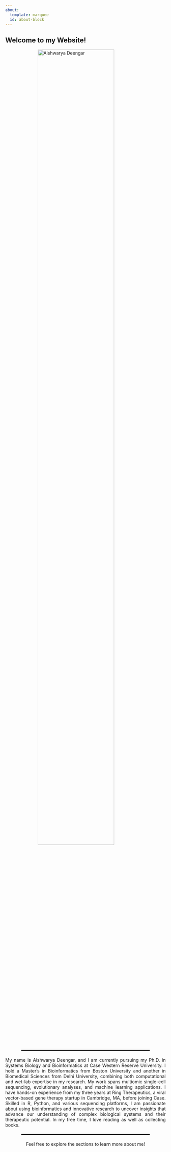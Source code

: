 ```yaml
---
about:
  template: marquee
  id: about-block
---
```


## Welcome to my Website!

<img src="docs/img/ad.png" alt="Aishwarya Deengar" style="display:block; margin:auto; width:80%; max-width:300px;"/>

```{=html}

<hr style="border-top: 2px solid #000; width: 80%; margin: 20px auto;">


<p style="text-align: justify;">
  My name is Aishwarya Deengar, and I am currently pursuing my Ph.D. in Systems Biology and Bioinformatics at Case Western Reserve University. I hold a Master’s in Bioinformatics from Boston University and another in Biomedical Sciences from Delhi University, combining both computational and wet-lab expertise in my research. My work spans multiomic single-cell sequencing, evolutionary analyses, and machine learning applications. I have hands-on experience from my three years at Ring Therapeutics, a viral vector-based gene therapy startup in Cambridge, MA, before joining Case. Skilled in R, Python, and various sequencing platforms, I am passionate about using bioinformatics and innovative research to uncover insights that advance our understanding of complex biological systems and their therapeutic potential.
  In my free time, I love reading as well as collecting books. 
</p>


<hr style="border-top: 2px solid #000; width: 80%; margin: 20px auto;">
  
```
```{=html}
<p style="text-align: center;">
  Feel free to explore the sections to learn more about me!
</p>
```
#### 
